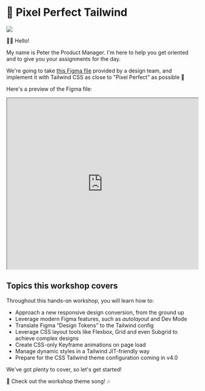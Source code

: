 # 📐 Pixel Perfect Tailwind

<EpicVideo url="https://www.epicweb.dev/workshops/pixel-perfect-figma-to-tailwind/introduction-figma/pixel-perfect-tailwind-workshop-introduction" />

![](/figma-to-code-design.png)

👨‍💼 Hello!

My name is Peter the Product Manager. I'm here to help you get oriented and to give you your assignments for the day.

We're going to take [this Figma file](https://www.figma.com/file/P7JAJ2NX6SOw72iTa8eyjl/Pixel-Perfect-Tailwind?type=design&node-id=0%3A1&mode=design&t=WVR4uy4alsTwrVTc-1) provided by a design team, and implement it with Tailwind CSS as close to "Pixel Perfect" as possible 💪

Here's a preview of the Figma file:

<iframe
	width="100%"
	height="450"
	src="https://www.figma.com/embed?embed_host=share&url=https%3A%2F%2Fwww.figma.com%2Ffile%2FP7JAJ2NX6SOw72iTa8eyjl%2FPixel-Perfect-Tailwind%3Ftype%3Ddesign%26node-id%3D285%253A1631%26mode%3Ddesign%26t%3Dwl4Qgmh9MfWqILv9-1"
	allowfullscreen
></iframe>

## Topics this workshop covers

Throughout this hands-on workshop, you will learn how to:

- Approach a new responsive design conversion, from the ground up
- Leverage modern Figma features, such as _autolayout_ and Dev Mode
- Translate Figma “Design Tokens” to the Tailwind config
- Leverage CSS layout tools like Flexbox, Grid and even Subgrid to achieve complex designs
- Create CSS-only Keyframe animations on page load
- Manage dynamic styles in a Tailwind JIT-friendly way
- Prepare for the CSS Tailwind theme configuration coming in v4.0

We've got plenty to cover, so let's get started!

🎵 Check out the workshop theme song! 🎶

<VideoEmbed
	title="Epic Web: Pixel Perfect Tailwind Theme Song"
	url="https://www.youtube.com/embed/rw2rOFSXyfw?list=PLV5CVI1eNcJieZkL_q7M48PwEpeNT-sL1&rel=0"
/>
